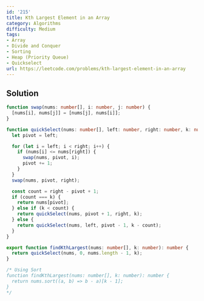 ```yaml
---
id: '215'
title: Kth Largest Element in an Array
category: Algorithms
difficulty: Medium
tags:
- Array
- Divide and Conquer
- Sorting
- Heap (Priority Queue)
- Quickselect
url: https://leetcode.com/problems/kth-largest-element-in-an-array
---
```


## Solution

```typescript filename="solution.ts" copy
function swap(nums: number[], i: number, j: number) {
  [nums[i], nums[j]] = [nums[j], nums[i]];
}

function quickSelect(nums: number[], left: number, right: number, k: number): number {
  let pivot = left;

  for (let i = left; i < right; i++) {
    if (nums[i] <= nums[right]) {
      swap(nums, pivot, i);
      pivot += 1;
    }
  }
  swap(nums, pivot, right);

  const count = right - pivot + 1;
  if (count === k) {
    return nums[pivot];
  } else if (k < count) {
    return quickSelect(nums, pivot + 1, right, k);
  } else {
    return quickSelect(nums, left, pivot - 1, k - count);
  }
}

export function findKthLargest(nums: number[], k: number): number {
  return quickSelect(nums, 0, nums.length - 1, k);
}

/* Using Sort
function findKthLargest(nums: number[], k: number): number {
  return nums.sort((a, b) => b - a)[k - 1];
}
*/
```

